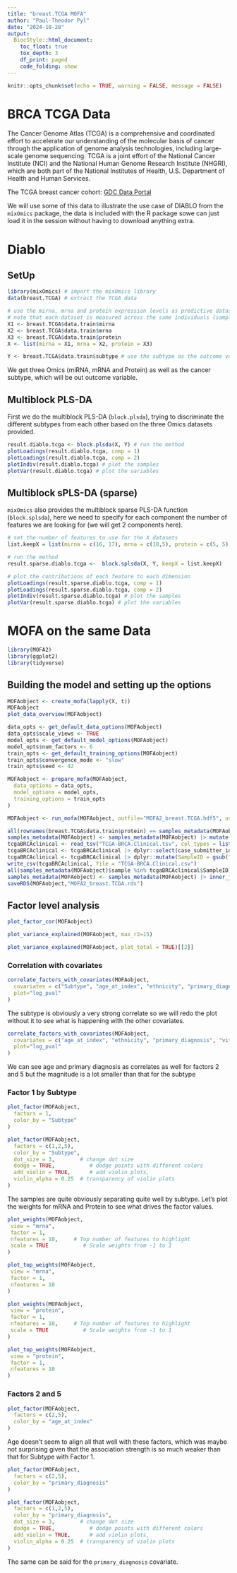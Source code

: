 ```yaml
---
title: "breast.TCGA MOFA"
author: "Paul-Theodor Pyl"
date: "2024-10-28"
output:
  BiocStyle::html_document:
    toc_float: true
    tox_depth: 3
    df_print: paged
    code_folding: show
---
```


```r
knitr::opts_chunk$set(echo = TRUE, warning = FALSE, message = FALSE)
```

# BRCA TCGA Data

The Cancer Genome Atlas (TCGA) is a comprehensive and coordinated effort to accelerate our understanding of the molecular basis of cancer through the application of genome analysis technologies, including large-scale genome sequencing. TCGA is a joint effort of the National Cancer Institute (NCI) and the National Human Genome Research Institute (NHGRI), which are both part of the National Institutes of Health, U.S. Department of Health and Human Services.

The TCGA breast cancer cohort: [GDC Data Portal](https://portal.gdc.cancer.gov/projects/TCGA-BRCA)

We will use some of this data to illustrate the use case of DIABLO from the `mixOmics` package, the data is included with the R package sowe can just load it in the session without having to download anything extra.

# Diablo

## SetUp

```r
library(mixOmics) # import the mixOmics library
data(breast.TCGA) # extract the TCGA data

# use the mirna, mrna and protein expression levels as predictive datasets
# note that each dataset is measured across the same individuals (samples)
X1 <- breast.TCGA$data.train$mirna
X2 <- breast.TCGA$data.train$mrna  
X3 <- breast.TCGA$data.train$protein
X <- list(mirna = X1, mrna = X2, protein = X3)

Y <- breast.TCGA$data.train$subtype # use the subtype as the outcome variable
```

We get three Omics (miRNA, mRNA and Protein) as well as the cancer subtype, which will be out outcome variable.

## Multiblock PLS-DA

First we do the multiblock PLS-DA (`block.plsda`), trying to discriminate the different subtypes from each other based on the three Omics datasets provided.

```r
result.diablo.tcga <- block.plsda(X, Y) # run the method
plotLoadings(result.diablo.tcga, comp = 1)
plotLoadings(result.diablo.tcga, comp = 2)
plotIndiv(result.diablo.tcga) # plot the samples
plotVar(result.diablo.tcga) # plot the variables
```

## Multiblock sPLS-DA (sparse)

`mixOmics` also provides the multiblock sparse PLS-DA function (`block.splsda`), here we need to specify for each component the number of features we are looking for (we will get 2 components here).

```r
# set the number of features to use for the X datasets
list.keepX = list(mirna = c(16, 17), mrna = c(18,5), protein = c(5, 5)) 

# run the method
result.sparse.diablo.tcga <-  block.splsda(X, Y, keepX = list.keepX) 

# plot the contributions of each feature to each dimension
plotLoadings(result.sparse.diablo.tcga, comp = 1)
plotLoadings(result.sparse.diablo.tcga, comp = 2)
plotIndiv(result.sparse.diablo.tcga) # plot the samples
plotVar(result.sparse.diablo.tcga) # plot the variables
```

# MOFA on the same Data

```r
library(MOFA2)
library(ggplot2)
library(tidyverse)
```
## Building the model and setting up the options
```r
MOFAobject <- create_mofa(lapply(X, t))
MOFAobject
plot_data_overview(MOFAobject)
```

```r
data_opts <- get_default_data_options(MOFAobject)
data_opts$scale_views <- TRUE
model_opts <- get_default_model_options(MOFAobject)
model_opts$num_factors <- 6
train_opts <- get_default_training_options(MOFAobject)
train_opts$convergence_mode <- "slow"
train_opts$seed <- 42
```

```r
MOFAobject <- prepare_mofa(MOFAobject,
  data_options = data_opts,
  model_options = model_opts,
  training_options = train_opts
)
```

```r
MOFAobject <- run_mofa(MOFAobject, outfile="MOFA2_breast.TCGA.hdf5", use_basilisk = TRUE)
```

```r
all(rownames(breast.TCGA$data.train$protein) == samples_metadata(MOFAobject)$sample)
samples_metadata(MOFAobject) <- samples_metadata(MOFAobject) |> mutate(Subtype = breast.TCGA$data.train$subtype)
tcgaBRCAclinical <- read_tsv("TCGA-BRCA.Clinical.tsv", col_types = list("age_at_index" = "integer"))
tcgaBRCAclinical <- tcgaBRCAclinical |> dplyr::select(case_submitter_id, age_at_index, ethnicity, vital_status, ajcc_pathologic_stage, primary_diagnosis)
tcgaBRCAclinical <- tcgaBRCAclinical |> dplyr::mutate(SampleID = gsub("TCGA-([A-Z0-9]+)-(.*)", "\\2", case_submitter_id)) |> distinct_all()
write_csv(tcgaBRCAclinical, file = "TCGA-BRCA.Clinical.csv")
all(samples_metadata(MOFAobject)$sample %in% tcgaBRCAclinical$SampleID)
samples_metadata(MOFAobject) <- samples_metadata(MOFAobject) |> inner_join(tcgaBRCAclinical, by = join_by(sample == SampleID))
saveRDS(MOFAobject,"MOFA2_breast.TCGA.rds")
```

## Factor level analysis

```r
plot_factor_cor(MOFAobject)
```

```r
plot_variance_explained(MOFAobject, max_r2=15)
```

```r
plot_variance_explained(MOFAobject, plot_total = TRUE)[[2]]
```

### Correlation with covariates

```r
correlate_factors_with_covariates(MOFAobject, 
  covariates = c("Subtype", "age_at_index", "ethnicity", "primary_diagnosis", "vital_status", "ajcc_pathologic_stage"), 
  plot="log_pval"
)
```

The subtype is obviously a very strong correlate so we will redo the plot without it to see what is happening with the other covariates. 

```r
correlate_factors_with_covariates(MOFAobject, 
  covariates = c("age_at_index", "ethnicity", "primary_diagnosis", "vital_status", "ajcc_pathologic_stage"), 
  plot="log_pval"
)
```

We can see age and primary diagnosis as correlates as well for factors 2 and 5 but the magnitude is a lot smaller than that for the subtype

### Factor 1 by Subtype

```r
plot_factor(MOFAobject, 
  factors = 1, 
  color_by = "Subtype"
)

plot_factor(MOFAobject, 
  factors = c(1,2,5),
  color_by = "Subtype",
  dot_size = 3,        # change dot size
  dodge = TRUE,           # dodge points with different colors
  add_violin = TRUE,      # add violin plots,
  violin_alpha = 0.25  # transparency of violin plots
)
```

The samples are quite obviously separating quite well by subtype. Let's plot the weights for mRNA and Protein to see what drives the factor values.

```r
plot_weights(MOFAobject,
 view = "mrna",
 factor = 1,
 nfeatures = 10,     # Top number of features to highlight
 scale = TRUE           # Scale weights from -1 to 1
)

plot_top_weights(MOFAobject,
 view = "mrna",
 factor = 1,
 nfeatures = 10
)
```

```r
plot_weights(MOFAobject,
 view = "protein",
 factor = 1,
 nfeatures = 10,     # Top number of features to highlight
 scale = TRUE           # Scale weights from -1 to 1
)

plot_top_weights(MOFAobject,
 view = "protein",
 factor = 1,
 nfeatures = 10
)
```

### Factors 2 and 5

```r
plot_factor(MOFAobject, 
  factors = c(2,5), 
  color_by = "age_at_index"
)
```

Age doesn't seem to align all that well with these factors, which was maybe not surprising given that the association strength is so much weaker than that for Subtype with Factor 1.

```r
plot_factor(MOFAobject, 
  factors = c(2,5), 
  color_by = "primary_diagnosis"
)

plot_factor(MOFAobject, 
  factors = c(1,2,5),
  color_by = "primary_diagnosis",
  dot_size = 3,        # change dot size
  dodge = TRUE,           # dodge points with different colors
  add_violin = TRUE,      # add violin plots,
  violin_alpha = 0.25  # transparency of violin plots
)
```

The same can be said for the `primary_diagnosis` covariate.

